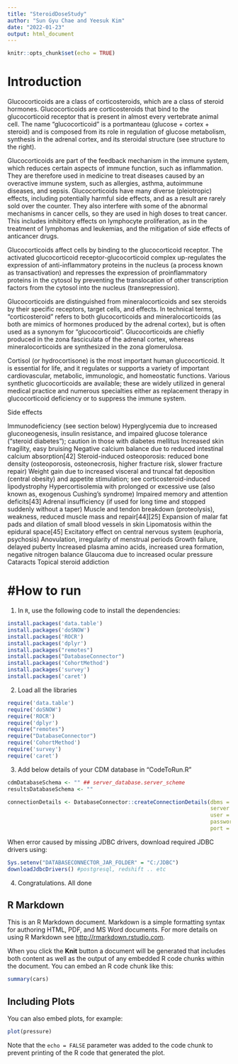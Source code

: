 ```yaml
---
title: "SteroidDoseStudy"
author: "Sun Gyu Chae and Yeesuk Kim"
date: "2022-01-23"
output: html_document
---
```


```r
knitr::opts_chunk$set(echo = TRUE)
```

# Introduction
Glucocorticoids are a class of corticosteroids, which are a class of steroid hormones. Glucocorticoids are corticosteroids that bind to the glucocorticoid receptor that is present in almost every vertebrate animal cell. The name "glucocorticoid" is a portmanteau (glucose + cortex + steroid) and is composed from its role in regulation of glucose metabolism, synthesis in the adrenal cortex, and its steroidal structure (see structure to the right).

Glucocorticoids are part of the feedback mechanism in the immune system, which reduces certain aspects of immune function, such as inflammation. They are therefore used in medicine to treat diseases caused by an overactive immune system, such as allergies, asthma, autoimmune diseases, and sepsis. Glucocorticoids have many diverse (pleiotropic) effects, including potentially harmful side effects, and as a result are rarely sold over the counter. They also interfere with some of the abnormal mechanisms in cancer cells, so they are used in high doses to treat cancer. This includes inhibitory effects on lymphocyte proliferation, as in the treatment of lymphomas and leukemias, and the mitigation of side effects of anticancer drugs.

Glucocorticoids affect cells by binding to the glucocorticoid receptor. The activated glucocorticoid receptor-glucocorticoid complex up-regulates the expression of anti-inflammatory proteins in the nucleus (a process known as transactivation) and represses the expression of proinflammatory proteins in the cytosol by preventing the translocation of other transcription factors from the cytosol into the nucleus (transrepression).

Glucocorticoids are distinguished from mineralocorticoids and sex steroids by their specific receptors, target cells, and effects. In technical terms, "corticosteroid" refers to both glucocorticoids and mineralocorticoids (as both are mimics of hormones produced by the adrenal cortex), but is often used as a synonym for "glucocorticoid". Glucocorticoids are chiefly produced in the zona fasciculata of the adrenal cortex, whereas mineralocorticoids are synthesized in the zona glomerulosa.

Cortisol (or hydrocortisone) is the most important human glucocorticoid. It is essential for life, and it regulates or supports a variety of important cardiovascular, metabolic, immunologic, and homeostatic functions. Various synthetic glucocorticoids are available; these are widely utilized in general medical practice and numerous specialties either as replacement therapy in glucocorticoid deficiency or to suppress the immune system.

Side effects

Immunodeficiency (see section below)
Hyperglycemia due to increased gluconeogenesis, insulin resistance, and impaired glucose tolerance ("steroid diabetes"); caution in those with diabetes mellitus
Increased skin fragility, easy bruising
Negative calcium balance due to reduced intestinal calcium absorption[42]
Steroid-induced osteoporosis: reduced bone density (osteoporosis, osteonecrosis, higher fracture risk, slower fracture repair)
Weight gain due to increased visceral and truncal fat deposition (central obesity) and appetite stimulation; see corticosteroid-induced lipodystrophy
Hypercortisolemia with prolonged or excessive use (also known as, exogenous Cushing's syndrome)
Impaired memory and attention deficits[43]
Adrenal insufficiency (if used for long time and stopped suddenly without a taper)
Muscle and tendon breakdown (proteolysis), weakness, reduced muscle mass and repair[44][25]
Expansion of malar fat pads and dilation of small blood vessels in skin
Lipomatosis within the epidural space[45]
Excitatory effect on central nervous system (euphoria, psychosis)
Anovulation, irregularity of menstrual periods
Growth failure, delayed puberty
Increased plasma amino acids, increased urea formation, negative nitrogen balance
Glaucoma due to increased ocular pressure
Cataracts
Topical steroid addiction

#How to run
==========
1. In `R`, use the following code to install the dependencies:

```r
install.packages('data.table')
install.packages('doSNOW')
install.packages('ROCR')
install.packages('dplyr')
install.packages("remotes")
install.packages("DatabaseConnector")
install.packages('CohortMethod')
install.packages('survey')
install.packages('caret')
```

2. Load all the libraries
```r
require('data.table')
require('doSNOW')
require('ROCR')
require('dplyr')
require("remotes")
require("DatabaseConnector")
require('CohortMethod')
require('survey')
require('caret')
```

3. Add below details of your CDM database in "CodeToRun.R"

```r
cdmDatabaseSchema <- "" ## server_database.server_scheme 
resultsDatabaseSchema <- ""

connectionDetails <- DatabaseConnector::createConnectionDetails(dbms = "", #"postgresql"
                                                                server = "",
                                                                user = "",
                                                                password = "",
                                                                port = NULL)
```

When error caused by missing JDBC drivers, download required JDBC drivers using:
```r
Sys.setenv("DATABASECONNECTOR_JAR_FOLDER" = "C:/JDBC") 
downloadJdbcDrivers() #postgresql, redshift .. etc
```

4. Congratulations. All done 


## R Markdown

This is an R Markdown document. Markdown is a simple formatting syntax for authoring HTML, PDF, and MS Word documents. For more details on using R Markdown see <http://rmarkdown.rstudio.com>.

When you click the **Knit** button a document will be generated that includes both content as well as the output of any embedded R code chunks within the document. You can embed an R code chunk like this:

```r
summary(cars)
```




## Including Plots

You can also embed plots, for example:

```r
plot(pressure)
```

Note that the `echo = FALSE` parameter was added to the code chunk to prevent printing of the R code that generated the plot.
